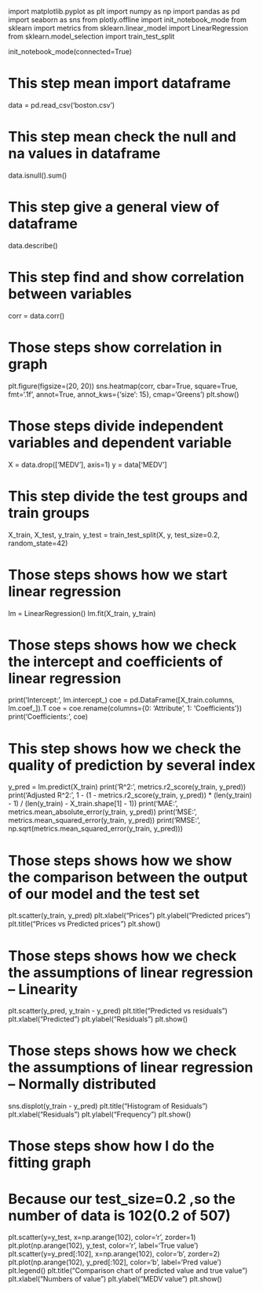 import matplotlib.pyplot as plt
import numpy as np
import pandas as pd
import seaborn as sns
from plotly.offline import init_notebook_mode
from sklearn import metrics
from sklearn.linear_model import LinearRegression
from sklearn.model_selection import train_test_split

init_notebook_mode(connected=True)

# This step mean import dataframe
data = pd.read_csv('boston.csv')

# This step mean check the null and na values in dataframe
data.isnull().sum()

# This step give a general view of dataframe
data.describe()

# This step find and show correlation between variables
corr = data.corr()

# Those steps show correlation in graph
plt.figure(figsize=(20, 20))
sns.heatmap(corr, cbar=True, square=True, fmt='.1f', annot=True, annot_kws={'size': 15}, cmap='Greens')
plt.show()

# Those steps divide independent variables and dependent variable
X = data.drop(['MEDV'], axis=1)
y = data['MEDV']

# This step divide the test groups and train groups
X_train, X_test, y_train, y_test = train_test_split(X, y, test_size=0.2, random_state=42)

# Those steps shows how we start linear regression
lm = LinearRegression()
lm.fit(X_train, y_train)

# Those steps shows how we check the intercept and coefficients of linear regression
print('Intercept:', lm.intercept_)
coe = pd.DataFrame([X_train.columns, lm.coef_]).T
coe = coe.rename(columns={0: 'Attribute', 1: 'Coefficients'})
print('Coefficients:', coe)

# This step shows how we check the quality of prediction by several index
y_pred = lm.predict(X_train)
print('R^2:', metrics.r2_score(y_train, y_pred))
print('Adjusted R^2:',
      1 - (1 - metrics.r2_score(y_train, y_pred)) * (len(y_train) - 1) / (len(y_train) - X_train.shape[1] - 1))
print('MAE:', metrics.mean_absolute_error(y_train, y_pred))
print('MSE:', metrics.mean_squared_error(y_train, y_pred))
print('RMSE:', np.sqrt(metrics.mean_squared_error(y_train, y_pred)))

# Those steps shows how we show the comparison between the output of our model and the test set
plt.scatter(y_train, y_pred)
plt.xlabel("Prices")
plt.ylabel("Predicted prices")
plt.title("Prices vs Predicted prices")
plt.show()

# Those steps shows how we check the assumptions of linear regression -- Linearity
plt.scatter(y_pred, y_train - y_pred)
plt.title("Predicted vs residuals")
plt.xlabel("Predicted")
plt.ylabel("Residuals")
plt.show()

# Those steps shows how we check the assumptions of linear regression -- Normally distributed
sns.displot(y_train - y_pred)
plt.title("Histogram of Residuals")
plt.xlabel("Residuals")
plt.ylabel("Frequency")
plt.show()

# Those steps show how I do the fitting graph
# Because our test_size=0.2 ,so the number of data is 102(0.2 of 507)
plt.scatter(y=y_test, x=np.arange(102), color='r', zorder=1)
plt.plot(np.arange(102), y_test, color='r', label='True value')
plt.scatter(y=y_pred[:102], x=np.arange(102), color='b', zorder=2)
plt.plot(np.arange(102), y_pred[:102], color='b', label='Pred value')
plt.legend()
plt.title("Comparison chart of predicted value and true value")
plt.xlabel("Numbers of value")
plt.ylabel("MEDV value")
plt.show()
